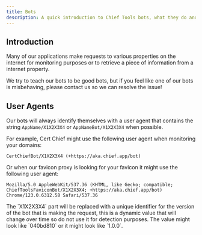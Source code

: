 ```yaml
---
title: Bots
description: A quick introduction to Chief Tools bots, what they do and how you can detect them.
---
```


## Introduction

Many of our applications make requests to various properties on the internet for monitoring purposes or to retrieve a piece of information from a internet property.

We try to teach our bots to be good bots, but if you feel like one of our bots is misbehaving, please <ExternalLink href="https://chief.app/contact">contact us</ExternalLink> so we can resolve the issue!

## User Agents

Our bots will always identify themselves with a user agent that contains the string `AppName/X1X2X3X4` or `AppNameBot/X1X2X3X4` when possible.

For example, <ExternalLink href="https://cert.chief.app">Cert Chief</ExternalLink> might use the following user agent when monitoring your domains:

```
CertChiefBot/X1X2X3X4 (+https://aka.chief.app/bot)
```

Or when our <ExternalLink href="https://favicon.chief.tools">favicon proxy</ExternalLink> is looking for your favicon it might use the following user agent:

```
Mozilla/5.0 AppleWebKit/537.36 (KHTML, like Gecko; compatible; ChiefToolsFaviconBot/X1X2X3X4; +https://aka.chief.app/bot) Chrome/123.0.6312.58 Safari/537.36
```

<Callout type="info">
    The `X1X2X3X4` part will be replaced with a unique identifier for the version of the bot that is making the request, this is a dynamic value that will change over time so do not use it for detection purposes. The value might look like `040bd810` or it might look like `1.0.0`.
</Callout>

